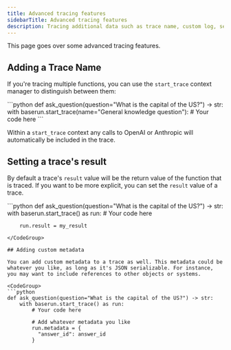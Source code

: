 ```yaml
---
title: Advanced tracing features
sidebarTitle: Advanced tracing features
description: Tracing additional data such as trace name, custom log, session ID, etc
---
```


This page goes over some advanced tracing features.

## Adding a Trace Name

If you're tracing multiple functions, you can use the `start_trace` context manager to distinguish between them:

<CodeGroup>
```python
def ask_question(question="What is the capital of the US?") -> str:
    with baserun.start_trace(name="General knowledge question"):
        # Your code here
```
</CodeGroup>

Within a `start_trace` context any calls to OpenAI or Anthropic will automatically be included in the trace.

## Setting a trace's result

By default a trace's `result` value will be the return value of the function that is traced. If you want to be more explicit, you can set the `result` value of a trace.

<CodeGroup>
```python
def ask_question(question="What is the capital of the US?") -> str:
    with baserun.start_trace() as run:
        # Your code here

        run.result = my_result
```
</CodeGroup>

## Adding custom metadata

You can add custom metadata to a trace as well. This metadata could be whatever you like, as long as it's JSON serializable. For instance, you may want to include references to other objects or systems.

<CodeGroup>
```python
def ask_question(question="What is the capital of the US?") -> str:
    with baserun.start_trace() as run:
        # Your code here

        # Add whatever metadata you like
        run.metadata = {
          "answer_id": answer_id
        }
```
</CodeGroup>